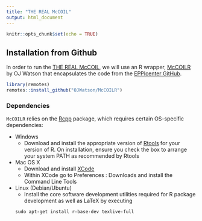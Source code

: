 ```yaml
---
title: "THE REAL McCOIL"
output: html_document
---
```


```r
knitr::opts_chunk$set(echo = TRUE)
```


## Installation from Github 
In order to run the [THE REAL McCOIL](https://journals.plos.org/ploscompbiol/article?id=10.1371/journal.pcbi.1005348), we will use an R wrapper, [McCOILR](https://github.com/OJWatson/McCOILR) by OJ Watson that encapsulates the code from the [EPPIcenter GitHub](https://github.com/EPPIcenter/THEREALMcCOIL).

```r
library(remotes)
remotes::install_github("OJWatson/McCOILR")
```


### Dependencies
`McCOILR` relies on the [Rcpp](https://cran.r-project.org/web/packages/Rcpp/index.html) package, which requires certain OS-specific dependencies: 

* Windows
    - Download and install the appropriate version of [Rtools](https://cran.rstudio.com/bin/windows/Rtools/) for your version of R. On installation, ensure you check the box to arrange your system PATH as recommended by Rtools
* Mac OS X
    - Download and install [XCode](http://itunes.apple.com/us/app/xcode/id497799835?mt=12)
    - Within XCode go to Preferences : Downloads and install the Command Line Tools
* Linux (Debian/Ubuntu)
    - Install the core software development utilities required for R package development as well as LaTeX by executing
    ```
    sudo apt-get install r-base-dev texlive-full
    ```
